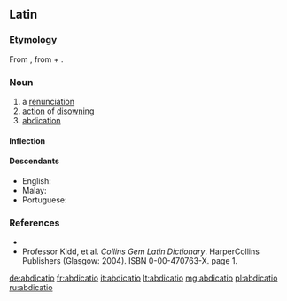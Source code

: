 ==Latin==

===Etymology===
From {{term|abdico|abdicō|deny, refuse; renounce|lang=la}}, from {{term|ab||of, from, by|lang=la}} + {{term|dico|dicō|dedicate|lang=la}}.

===Noun===
{{la-noun|abdicātiō|abdicationis|abdicātiōnis|f|third}}

# a [[renunciation]] 
# [[action]] of [[disowning]]
# [[abdication]]

====Inflection====
{{la-decl-3rd|abdicatio|abdicātiō|abdication|abdicātiōn}}

====Descendants====
* English: {{l/en|abdication}}
* Malay: {{l|ms|abdikasi}}
* Portuguese: {{l/pt|abdicação}}

===References===
* {{R:L&S}}
* Professor Kidd, et al. ''Collins Gem Latin Dictionary''. HarperCollins Publishers (Glasgow: 2004). ISBN 0-00-470763-X. page 1.

[[de:abdicatio]]
[[fr:abdicatio]]
[[it:abdicatio]]
[[lt:abdicatio]]
[[mg:abdicatio]]
[[pl:abdicatio]]
[[ru:abdicatio]]